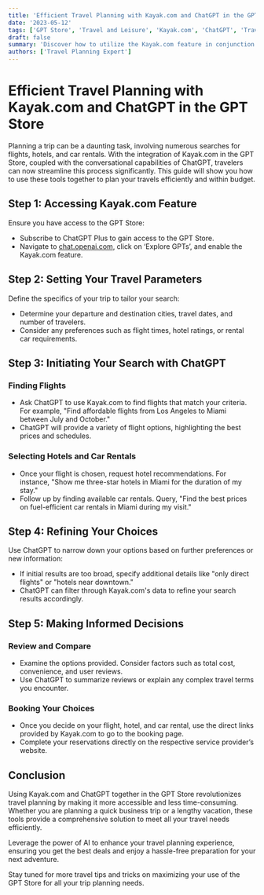 ```yaml
---
title: 'Efficient Travel Planning with Kayak.com and ChatGPT in the GPT Store'
date: '2023-05-12'
tags: ['GPT Store', 'Travel and Leisure', 'Kayak.com', 'ChatGPT', 'Travel and Leisure']
draft: false
summary: 'Discover how to utilize the Kayak.com feature in conjunction with ChatGPT to streamline your travel planning process. This guide provides practical tips on how to effectively use these tools to secure the best travel arrangements within your budget.'
authors: ['Travel Planning Expert']
---
```


# Efficient Travel Planning with Kayak.com and ChatGPT in the GPT Store

Planning a trip can be a daunting task, involving numerous searches for flights, hotels, and car rentals. With the integration of Kayak.com in the GPT Store, coupled with the conversational capabilities of ChatGPT, travelers can now streamline this process significantly. This guide will show you how to use these tools together to plan your travels efficiently and within budget.

## Step 1: Accessing Kayak.com Feature

Ensure you have access to the GPT Store:
- Subscribe to ChatGPT Plus to gain access to the GPT Store.
- Navigate to [chat.openai.com](https://chat.openai.com), click on ‘Explore GPTs’, and enable the Kayak.com feature.

## Step 2: Setting Your Travel Parameters

Define the specifics of your trip to tailor your search:
- Determine your departure and destination cities, travel dates, and number of travelers.
- Consider any preferences such as flight times, hotel ratings, or rental car requirements.

## Step 3: Initiating Your Search with ChatGPT

### Finding Flights
- Ask ChatGPT to use Kayak.com to find flights that match your criteria. For example, "Find affordable flights from Los Angeles to Miami between July and October."
- ChatGPT will provide a variety of flight options, highlighting the best prices and schedules.

### Selecting Hotels and Car Rentals
- Once your flight is chosen, request hotel recommendations. For instance, "Show me three-star hotels in Miami for the duration of my stay."
- Follow up by finding available car rentals. Query, "Find the best prices on fuel-efficient car rentals in Miami during my visit."

## Step 4: Refining Your Choices

Use ChatGPT to narrow down your options based on further preferences or new information:
- If initial results are too broad, specify additional details like "only direct flights" or "hotels near downtown."
- ChatGPT can filter through Kayak.com's data to refine your search results accordingly.

## Step 5: Making Informed Decisions

### Review and Compare
- Examine the options provided. Consider factors such as total cost, convenience, and user reviews.
- Use ChatGPT to summarize reviews or explain any complex travel terms you encounter.

### Booking Your Choices
- Once you decide on your flight, hotel, and car rental, use the direct links provided by Kayak.com to go to the booking page.
- Complete your reservations directly on the respective service provider’s website.

## Conclusion

Using Kayak.com and ChatGPT together in the GPT Store revolutionizes travel planning by making it more accessible and less time-consuming. Whether you are planning a quick business trip or a lengthy vacation, these tools provide a comprehensive solution to meet all your travel needs efficiently.

Leverage the power of AI to enhance your travel planning experience, ensuring you get the best deals and enjoy a hassle-free preparation for your next adventure.

Stay tuned for more travel tips and tricks on maximizing your use of the GPT Store for all your trip planning needs.

